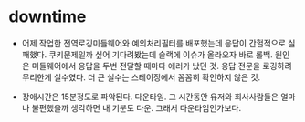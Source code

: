 # downtime

- 어제 작업한 전역로깅미들웨어와 예외처리필터를 배포했는데 응답이 간헐적으로 실패했다. 쿠키문제일까 싶어 기다려봤는데 슬랙에 이슈가 올라오자 바로 롤백. 원인은 미들웨어에서 응답을 두번 전달할 때마다 에러가 났던 것. 응답 전문을 로깅하려 무리한게 실수였다. 더 큰 실수는 스테이징에서 꼼꼼히 확인하지 않은 것.

- 장애시간은 15분정도로 파악된다. 다운타임. 그 시간동안 유저와 회사사람들은 얼마나 불편했을까 생각하면 내 기분도 다운. 그래서 다운타임인가보다.

